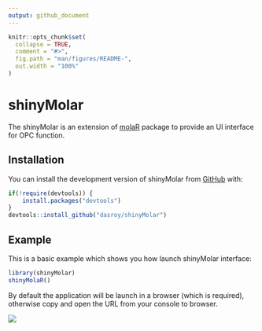 ```yaml
---
output: github_document
---
```


<!-- README.md is generated from README.Rmd. Please edit that file -->

```r
knitr::opts_chunk$set(
  collapse = TRUE,
  comment = "#>",
  fig.path = "man/figures/README-",
  out.width = "100%"
)
```

# shinyMolar

<!-- badges: start -->
<!-- badges: end -->

The shinyMolar is an extension of [molaR](https://cran.r-project.org/package=molaR) package to provide an UI interface for OPC function.  

## Installation

You can install the development version of shinyMolar from [GitHub](https://github.com/dasroy/shinyMolar) with:

``` r
if(!require(devtools)) { 
    install.packages("devtools")
}
devtools::install_github("dasroy/shinyMolar")
```

## Example

This is a basic example which shows you how launch shinyMolar interface:

```r
library(shinyMolar)
shinyMolaR()
```

By default the application will be launch in a browser (which is required), otherwise copy and open the URL from your console to browser. 

![](Screenshot_shinyMolaR.png)
